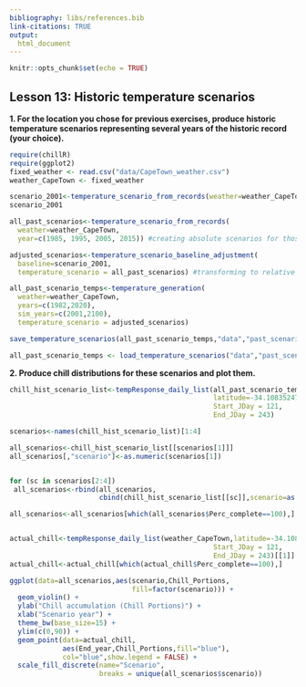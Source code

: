 ```yaml
---
bibliography: libs/references.bib
link-citations: TRUE
output: 
  html_document
---
```


```r
knitr::opts_chunk$set(echo = TRUE)
```

## Lesson 13: Historic temperature scenarios

**1. For the location you chose for previous exercises, produce historic temperature scenarios representing several years of the historic record (your choice).**
```r
require(chillR)
require(ggplot2)
fixed_weather <- read.csv("data/CapeTown_weather.csv")
weather_CapeTown <- fixed_weather
```

```r
scenario_2001<-temperature_scenario_from_records(weather=weather_CapeTown,year=2001)
scenario_2001

all_past_scenarios<-temperature_scenario_from_records(
  weather=weather_CapeTown,
  year=c(1985, 1995, 2005, 2015)) #creating absolute scenarios for those years

adjusted_scenarios<-temperature_scenario_baseline_adjustment(
  baseline=scenario_2001,
  temperature_scenario = all_past_scenarios) #transforming to relative with bl 96

all_past_scenario_temps<-temperature_generation(
  weather=weather_CapeTown,
  years=c(1982,2020),
  sim_years=c(2001,2100),
  temperature_scenario = adjusted_scenarios)
```

```r
save_temperature_scenarios(all_past_scenario_temps,"data","past_scenario_temps")
```

```r
all_past_scenario_temps <- load_temperature_scenarios("data","past_scenario_temps")
```

**2. Produce chill distributions for these scenarios and plot them.**
```r
chill_hist_scenario_list<-tempResponse_daily_list(all_past_scenario_temps,
                                                  latitude=-34.10835247406239,
                                                  Start_JDay = 121,
                                                  End_JDay = 243)

scenarios<-names(chill_hist_scenario_list)[1:4]

all_scenarios<-chill_hist_scenario_list[[scenarios[1]]]
all_scenarios[,"scenario"]<-as.numeric(scenarios[1])


for (sc in scenarios[2:4])
 all_scenarios<-rbind(all_scenarios,
                      cbind(chill_hist_scenario_list[[sc]],scenario=as.numeric(sc)))

all_scenarios<-all_scenarios[which(all_scenarios$Perc_complete==100),]


actual_chill<-tempResponse_daily_list(weather_CapeTown,latitude=-34.10835247406239,
                                                  Start_JDay = 121,
                                                  End_JDay = 243)[[1]]
actual_chill<-actual_chill[which(actual_chill$Perc_complete==100),]
```


```r
ggplot(data=all_scenarios,aes(scenario,Chill_Portions,
                              fill=factor(scenario))) +
  geom_violin() +
  ylab("Chill accumulation (Chill Portions)") +
  xlab("Scenario year") +
  theme_bw(base_size=15) +
  ylim(c(0,90)) +
  geom_point(data=actual_chill,
             aes(End_year,Chill_Portions,fill="blue"),
             col="blue",show.legend = FALSE) +
  scale_fill_discrete(name="Scenario",
                      breaks = unique(all_scenarios$scenario)) 
```

